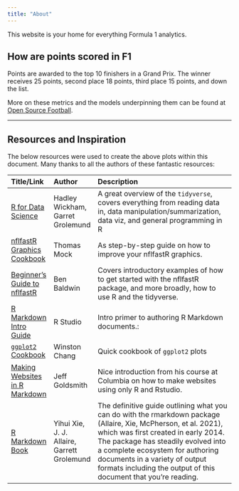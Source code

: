 ```yaml
---
title: "About"
---
```


This website is your home for everything Formula 1 analytics.

## How are points scored in F1

Points are awarded to the top 10 finishers in a Grand Prix. The winner receives 25 points, second place 18 points, third place 15 points, and down the list.

More on these metrics and the models underpinning them can be found at [Open Source Football](https://www.opensourcefootball.com/posts/2020-09-28-nflfastr-ep-wp-and-cp-models/).

***

## Resources and Inspiration

The below resources were used to create the above plots within this document. Many thanks to all the authors of these fantastic resources:  

| Title/Link | Author | Description |
| :--- | :--- |:---------------|
| [R for Data Science](https://r4ds.had.co.nz/) | Hadley Wickham, Garret Grolemund | A great overview of the `tidyverse`, covers everything from reading data in, data manipulation/summarization, data viz, and general programming in R |
| [nflfastR Graphics Cookbook](https://jthomasmock.github.io/nfl_plotting_cookbook/#Scatter_plots) | Thomas Mock | As step-by-step guide on how to improve your nflfastR graphics. |
| [Beginner's Guide to nflfastR](http://www.nflfastr.com/articles/beginners_guide.html) | Ben Baldwin | Covers introductory examples of how to get started with the nflfastR package, and more broadly, how to use R and the tidyverse. |
| [R Markdown Intro Guide](https://rmarkdown.rstudio.com/lesson-1.html) | R Studio | Intro primer to authoring R Markdown documents.: |
| [`ggplot2` Cookbook](http://www.cookbook-r.com/Graphs/) |  Winston Chang | Quick cookbook of `ggplot2` plots |
| [Making Websites in R Markdown](https://www.p8105.com/making_websites.html) |  Jeff Goldsmith | Nice introduction from his course at Columbia on how to make websites using only R and Rstudio. |
| [R Markdown Book ](https://bookdown.org/yihui/rmarkdown/) | Yihui Xie, J. J. Allaire, Garrett Grolemund | The definitive guide outlining what you can do with the rmarkdown package (Allaire, Xie, McPherson, et al. 2021), which was first created in early 2014. The package has steadily evolved into a complete ecosystem for authoring documents in a variety of output formats including the output of this document that you're reading. |


